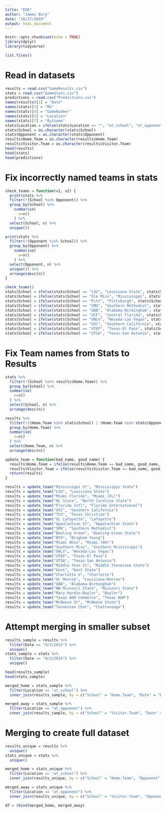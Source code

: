```yaml
---
title: "EDA"
author: "James Bury"
date: "10/27/2019"
output: html_document
---
```


```r
knitr::opts_chunk$set(echo = TRUE)
library(dplyr)
library(tidyverse)
```

```r
list.files()
```
# Read in datasets
```r
results = read.csv("GameResults.csv")
stats = read.csv("GameStats.csv")
predictions = read.csv("Predictions.csv")
names(results)[1] = "Date"
names(stats)[1] = "Rk"
names(stats)[4] = "GameNumber"
names(stats)[5] = "Location"
names(stats)[7] = "Outcome"
stats$Location = ifelse(stats$Location == "", "at_school", "at_opponent")
stats$School = as.character(stats$School)
stats$Opponent = as.character(stats$Opponent)
results$Home.Team = as.character(results$Home.Team)
results$Visitor.Team = as.character(results$Visitor.Team)
head(results)
head(stats)
head(predictions)
```
# Fix incorrectly named teams in stats
```r
check_teams = function(v1, v2) {
  print(stats %>%
  filter(!(School %in% Opponent)) %>%
  group_by(School) %>%
    summarise(
      n=n()
    ) %>%
  select(School, n) %>%
  unique())

print(stats %>%
  filter(!(Opponent %in% School)) %>%
  group_by(Opponent) %>%
    summarise(
      n=n()
    ) %>%
  select(Opponent, n) %>%
  unique()) %>% 
  arrange(desc(n))
}

check_teams()
stats$School = ifelse(stats$School == "LSU", "Louisiana State", stats$School)
stats$School = ifelse(stats$School == "Ole Miss", "Mississippi", stats$School)
stats$School = ifelse(stats$School == "Pitt", "Pittsburgh", stats$School)
stats$School = ifelse(stats$School == "SMU", "Southern Methodist", stats$School)
stats$School = ifelse(stats$School == "UAB", "Alabama-Birmingham", stats$School)
stats$School = ifelse(stats$School == "UCF", "Central Florida", stats$School)
stats$School = ifelse(stats$School == "UNLV", "Nevada-Las Vegas", stats$School)
stats$School = ifelse(stats$School == "USC", "Southern California", stats$School)
stats$School = ifelse(stats$School == "UTEP", "Texas-El Paso", stats$School)
stats$School = ifelse(stats$School == "UTSA", "Texas-San Antonio", stats$School)
```

# Fix Team names from Stats to Results
```r
stats %>%
  filter(!(School %in% results$Home.Team)) %>%
  group_by(School) %>%
  summarise(
    n=n()
  ) %>%
  select(School, n) %>%
  arrange(desc(n))

results %>%
  filter(!((Home.Team %in% stats$School) | (Home.Team %in% stats$Opponent))) %>%
  group_by(Home.Team) %>%
  summarise(
    n=n()
  ) %>%
  select(Home.Team, n) %>%
  arrange(desc(n))

update_team = function(bad_name, good_name) {
  results$Home.Team = ifelse(results$Home.Team == bad_name, good_name, results$Home.Team)
  results$Visitor.Team = ifelse(results$Visitor.Team == bad_name, good_name, results$Visitor.Team)
  return(results)
}

results = update_team("Mississippi St", "Mississippi State")
results = update_team("LSU", "Louisiana State")
results = update_team("Miami Florida", "Miami (FL)")
results = update_team("NC State", "North Carolina State")
results = update_team("Florida Intl", "Florida International")
results = update_team("USC", "Southern California")
results = update_team("TCU", "Texas Christian")
results = update_team("UL Lafayette", "Lafayette")
results = update_team("Appalachian St", "Appalachian State")
results = update_team("SMU", "Southern Methodist")
results = update_team("Bowling Green", "Bowling Green State")
results = update_team("BYU", "Brigham Young")
results = update_team("Miami Ohio", "Miami (OH)")
results = update_team("Southern Miss", "Southern Mississippi")
results = update_team("UNLV", "Nevada-Las Vegas")
results = update_team("UTEP", "Texas-El Paso")
results = update_team("UTSA", "Texas-San Antonio")
results = update_team("Middle Tenn St", "Middle Tennessee State")
results = update_team("Kent", "Kent State")
results = update_team("Charlotte U", "Charlotte")
results = update_team("UL Monroe", "Louisiana-Monroe")
results = update_team("UAB", "Alabama-Birmingham")
results = update_team("NW Missouri State", "Missouri State")
results = update_team("Mary Hardin-Baylor", "Baylor")
results = update_team("Texas A&M Commerce", "Texas A&M")
results = update_team("McNeese St", "McNeese State")
results = update_team("Tennessee Chat", "Chattanooga")
```


# Attempt merging in smaller subset
```r
results_sample = results %>%
  filter(Date == "9/3/2015") %>%
  unique()
stats_sample = stats %>%
  filter(Date == "9/3/2015") %>%
  unique()

head(results_sample)
head(stats_sample)

merged_home = stats_sample %>%
  filter(Location == "at_school") %>%
  inner_join(results_sample, by = c("School" = "Home.Team", "Date" = "Date"))

merged_away = stats_sample %>%
  filter(Location == "at_opponent") %>%
  inner_join(results_sample, by = c("School" = "Visitor.Team", "Date" = "Date"))
```

# Merging to create full dataset
```r
results_unique = results %>%
  unique()
stats_unique = stats %>%
  unique()

merged_home = stats_unique %>%
  filter(Location == "at_school") %>%
  inner_join(results_unique, by = c("School" = "Home.Team", "Opponent" = "Visitor.Team", "Date" = "Date"))

merged_away = stats_unique %>%
  filter(Location == "at_opponent") %>%
  inner_join(results_unique, by = c("School" = "Visitor.Team", "Opponent" = "Home.Team", "Date" = "Date"))

df = rbind(merged_home, merged_away)
```


